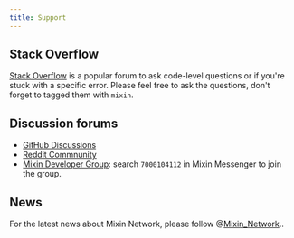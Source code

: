 ```yaml
---
title: Support
---
```


## Stack Overflow

[Stack Overflow](https://stackoverflow.com/questions/tagged/mixin) is a popular forum to ask code-level questions or if you're stuck with a specific error. Please feel free to ask the questions, don't forget to tagged them with `mixin`.

## Discussion forums

- [GitHub Discussions](https://github.com/MixinNetwork/mixin/discussions)
- [Reddit Commnunity](https://www.reddit.com/r/mixin)
- [Mixin Developer Group](https://supergroup.mixin.fan/#/7000104112/home): search `7000104112` in Mixin Messenger to join the group.

## News

For the latest news about Mixin Network, please follow @[Mixin_Network](https://twitter.com/mixin_network)..
